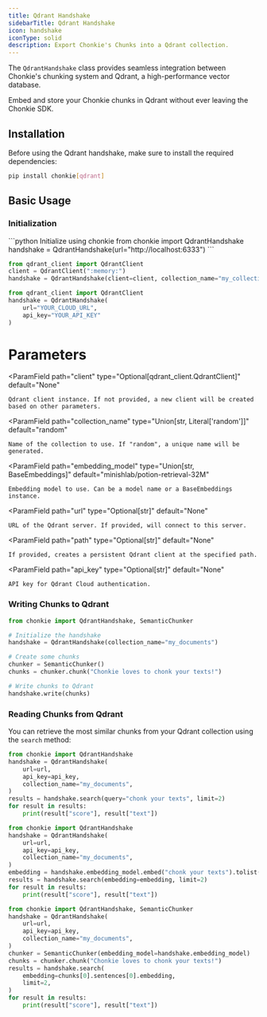 ```yaml
---
title: Qdrant Handshake
sidebarTitle: Qdrant Handshake
icon: handshake
iconType: solid
description: Export Chonkie's Chunks into a Qdrant collection.
---
```


The `QdrantHandshake` class provides seamless integration between Chonkie's chunking system and Qdrant, a high-performance vector database. 

Embed and store your Chonkie chunks in Qdrant without ever leaving the Chonkie SDK.

## Installation

Before using the Qdrant handshake, make sure to install the required dependencies:

```bash
pip install chonkie[qdrant]
```

## Basic Usage

### Initialization
<CodeGroup>
```python Initialize using chonkie
from chonkie import QdrantHandshake
handshake = QdrantHandshake(url="http://localhost:6333")
```

```python intialize using the client
from qdrant_client import QdrantClient
client = QdrantClient(":memory:")
handshake = QdrantHandshake(client=client, collection_name="my_collection")
```
```python qdrant cloud Initialization
from qdrant_client import QdrantClient
handshake = QdrantHandshake(
    url="YOUR_CLOUD_URL",
    api_key="YOUR_API_KEY"
)
```
</CodeGroup>

# Parameters

<ParamField
    path="client"
    type="Optional[qdrant_client.QdrantClient]"
    default="None"
>
    Qdrant client instance. If not provided, a new client will be created based on other parameters.
</ParamField>

<ParamField
    path="collection_name"
    type="Union[str, Literal['random']]"
    default="random"
>
    Name of the collection to use. If "random", a unique name will be generated.
</ParamField>

<ParamField
    path="embedding_model"
    type="Union[str, BaseEmbeddings]"
    default="minishlab/potion-retrieval-32M"
>
    Embedding model to use. Can be a model name or a BaseEmbeddings instance.
</ParamField>

<ParamField
    path="url"
    type="Optional[str]"
    default="None"
>
    URL of the Qdrant server. If provided, will connect to this server.
</ParamField>

<ParamField
    path="path"
    type="Optional[str]"
    default="None"
>
    If provided, creates a persistent Qdrant client at the specified path.
</ParamField>

<ParamField
    path="api_key"
    type="Optional[str]"
    default="None"
>
    API key for Qdrant Cloud authentication.
</ParamField>

### Writing Chunks to Qdrant

```python
from chonkie import QdrantHandshake, SemanticChunker    

# Initialize the handshake
handshake = QdrantHandshake(collection_name="my_documents")

# Create some chunks
chunker = SemanticChunker()
chunks = chunker.chunk("Chonkie loves to chonk your texts!")

# Write chunks to Qdrant
handshake.write(chunks)
```
### Reading Chunks from Qdrant

You can retrieve the most similar chunks from your Qdrant collection using the `search` method:
<CodeGroup>
```python search using a query
from chonkie import QdrantHandshake
handshake = QdrantHandshake(
    url=url,
    api_key=api_key,
    collection_name="my_documents",
)
results = handshake.search(query="chonk your texts", limit=2)
for result in results:
    print(result["score"], result["text"])
```
```python search using embedding
from chonkie import QdrantHandshake
handshake = QdrantHandshake(
    url=url,
    api_key=api_key,
    collection_name="my_documents",
)
embedding = handshake.embedding_model.embed("chonk your texts").tolist()
results = handshake.search(embedding=embedding, limit=2)
for result in results:
    print(result["score"], result["text"])
```
```python search using chonkie chunks
from chonkie import QdrantHandshake, SemanticChunker
handshake = QdrantHandshake(
    url=url,
    api_key=api_key,
    collection_name="my_documents",
)
chunker = SemanticChunker(embedding_model=handshake.embedding_model)
chunks = chunker.chunk("Chonkie loves to chonk your texts!")
results = handshake.search(
    embedding=chunks[0].sentences[0].embedding, 
    limit=2,
)
for result in results:
    print(result["score"], result["text"])
```
</CodeGroup>
